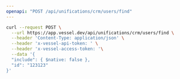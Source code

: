 ```yaml
---
openapi: "POST /api/unifications/crm/users/find"
---
```


<RequestExample>

```bash Request
curl --request POST \
  --url https://app.vessel.dev/api/unifications/crm/users/find \
  --header 'Content-Type: application/json' \
  --header 'x-vessel-api-token: ' \
  --header 'x-vessel-access-token: '\
  --data '{
  "include": { $native: false },
  "id": "123123"
}'
```

</RequestExample>


